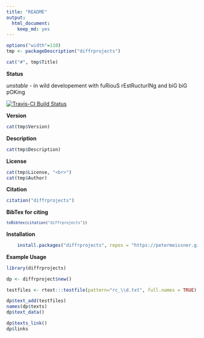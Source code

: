 ```yaml
---
title: "README"
output:
  html_document:
    keep_md: yes
---
```





```r
options("width"=110)
tmp <- packageDescription("diffrprojects")
```

```r
cat("#", tmp$Title)
```


**Status**

*unstable* - in wild developement with fuRiouS rEstRucturINg and biG biG pOKing

[![Travis-CI Build Status](https://travis-ci.org/petermeissner/diffrprojects.svg?branch=master)](https://travis-ci.org/petermeissner/diffrprojects)


**Version**

```r
cat(tmp$Version)
```


**Description**

```r
cat(tmp$Description)
```


**License**

```r
cat(tmp$License, "<br>")
cat(tmp$Author)
```




**Citation**


```r
citation("diffrprojects")
```

**BibTex for citing**

<code style="white-space:normal;">
```r
toBibtex(citation("diffrprojects"))
```
</code>



**Installation**

```r
    install.packages("diffrprojects", repos = "https://petermeissner.github.io/drat")
```


    

**Example Usage**

```r
library(diffrprojects)

dp <- diffrproject$new()

testfiles <- rtext:::testfile(pattern="rc_\\d.txt", full.names = TRUE)

dp$text_add(testfiles)
names(dp$texts)
dp$text_data()

dp$texts_link()
dp$links
```
   

    
    
    
    
    
    
    
    
    
    
